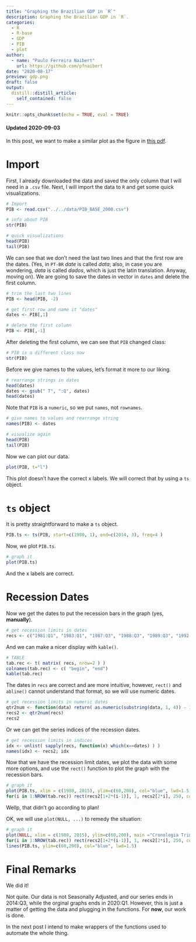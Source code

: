 ```yaml
---
title: "Graphing the Brazilian GDP in `R`"
description: Graphing the Brazilian GDP in `R`.
categories:
  - R
  - R-base
  - GDP
  - PIB
  - plot
author:
  - name: "Paulo Ferreira Naibert"
    url: https://github.com/pfnaibert
date: "2020-08-17"
preview: gdp.png
draft: false
output:
  distill::distill_article:
    self_contained: false
---
```


```r
knitr::opts_chunk$set(echo = TRUE, eval = TRUE)
```

#### Updated 2020-09-03

In this post, we want to make a similar plot as the figure in
[this pdf](https://portalibre.fgv.br/sites/default/files/2020-06/comunicado-do-comite-de-datacao-de-ciclos-economicos-29_06_2020-1.pdf).

# Import

First, I already downloaded the data and saved the only column that I will need in a `.csv` file.
Next, I will import the data to `R` and get some quick visualizations.

```r
# Import
PIB <- read.csv("../../data/PIB_BASE_2000.csv")

# info about PIB
str(PIB)

# quick visualizations
head(PIB)
tail(PIB)
```

We can see that we don't need the last two lines and that the first row are the dates.
(Yes, in `PT-BR` *date* is called *data*; also, in case you are wondering, *data* is called *dados*, which is just the latin translation. Anyway, moving on).
We are going to save the dates in vector in `dates` and delete the first column.

```r
# trim the last two lines
PIB <- head(PIB, -2)

# get first row and name it "dates"
dates <- PIB[,1]

# delete the first column
PIB <- PIB[,-1]
```

After deleting the first column, we can see that `PIB` changed class:

```r
# PIB is a different class now
str(PIB)
```

Before we give names to the values, let's format it more to our liking.

```r
# rearrange strings in dates
head(dates)
dates <- gsub(" T", ":Q", dates)
head(dates)
```

Note that `PIB` is a `numeric`, so we put `names`, not `rownames`.

```r
# give names to values and rearrange string
names(PIB) <- dates

# visualize again
head(PIB)
tail(PIB)
```

Now we can plot our data.

```r
plot(PIB, t="l")
```

This plot doesn't have the correct x labels.
We will correct that by using a `ts` object.

# `ts` object

It is pretty straightforward to make a `ts` object.

```r
PIB.ts <- ts(PIB, start=c(1980, 1), end=c(2014, 3), freq=4 )
```

Now, we plot `PIB.ts`.

```r
# graph it
plot(PIB.ts)
```
And the x labels are correct.

# Recession Dates

Now we get the dates to put the recession bars in the graph (yes, **manually**).

```r
# get recession limits in dates
recs <- c("1981:Q1", "1983:Q1", "1987:Q3", "1988:Q3", "1989:Q3", "1992:Q1", "1995:Q2", "1995:Q3", "1998:Q1", "1999:Q1", "2001:Q2", "2001:Q4", "2003:Q1", "2003:Q2", "2008:Q4", "2009:Q1" )
```

And we can make a nicer display with `kable()`.

```r
# TABLE
tab.rec <- t( matrix( recs, nrow=2 ) )
colnames(tab.rec) <- c( "begin", "end")
kable(tab.rec)
```

The dates in `recs` are correct and are more intuitive, however, `rect()` and `abline()` cannot understand that format, so we will use numeric dates.

```r
# get recession limits in numeric dates
qtr2num <- function(data) return( as.numeric(substring(data, 1, 4)) - 1/4 + as.numeric( substring(data, 7) )/4 )
recs2 <- qtr2num(recs)
recs2
```

Or we can get the series indices of the recession dates.

```r
# get recession limits in indices
idx <- unlist( sapply(recs, function(x) which(x==dates) ) )
names(idx) <- recs2; idx
```

Now that we have the recession limit dates, we plot the data with some more options, and use the `rect()` function to plot the graph with the recession bars.

```r
# graph it
plot(PIB.ts, xlim = c(1980, 2015), ylim=c(60,200), col="blue", lwd=1.5, main ="Cronologia Trimestral dos Ciclos de Negócios Brasileiros", xlab = "", ylab="")
for(i in 1:NROW(tab.rec)) rect(recs2[1+2*(i-1)], 1, recs2[2*i], 250, col="gray", border=T)
```

Wellp, that didn't go according to plan!


OK, we will use `plot(NULL, ...)` to remedy the situation:

```r
# graph it
plot(NULL, xlim = c(1980, 2015), ylim=c(60,200), main ="Cronologia Trimestral dos Ciclos de Negócios Brasileiros", xlab = "", ylab="")
for(i in 1:NROW(tab.rec)) rect(recs2[1+2*(i-1)], 1, recs2[2*i], 250, col="gray", border=T)
lines(PIB.ts, ylim=c(60,200), col="blue", lwd=1.5)
```

# Final Remarks
We did it!

Not quite.
Our data is not Seasonally Adjusted, and our series ends in 2014:Q3, while the orginal graphs ends in 2020:Q1.
However, this is just a matter of getting the data and plugging in the functions.
For **now**, our work is done.

In the next post I intend to make wrappers of the functions used to automate the whole thing.

